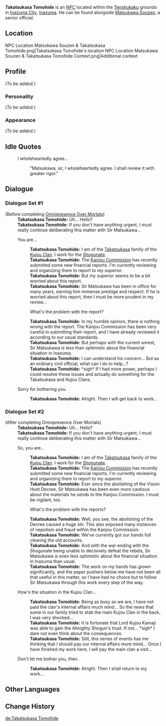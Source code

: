 {{Meta
<!-- REMOVE THIS TEMPLATE AFTER ADDING MISSING INFO -->
|missing_NPC_profile  = yes
}}
{{Character Infobox
|type             = NPC
|image            = NPC Takatsukasa Tomohide.png
|region           = Inazuma
|affiliation      = Takatsukasa Clan
|affiliation2     = Kujou Clan
|ancestry         = Takatsukasa Clan
|title            = Tax Secretary
}}
'''Takatsukasa Tomohide''' is an [[NPC]] located within the [[Tenshukaku]] grounds in [[Inazuma City]], [[Inazuma]]. He can be found alongside [[Matsukawa Souzen]], a senior official.

==Location==
<gallery>
NPC Location Matsukawa Souzen & Takatsukasa Tomohide.png|Takatsukasa Tomohide's location
NPC Location Matsukawa Souzen & Takatsukasa Tomohide Context.png|Additional context
</gallery>

==Profile==
<!-- detailed story/lore information goes here -->
''(To be added.)''

===Personality===
''(To be added.)''

===Appearance===
''(To be added.)''

==Idle Quotes==
{{Dialogue start}}
: {{DIcon|Idle}} I wholeheartedly agree...
:: {{A|VO Takatsukasa Tomohide 01.ogg}} "Matsukawa, sir, I wholeheartedly agree. I shall review it with greater rigor."
{{Dialogue end}}

==Dialogue==
===Dialogue Set #1===
{{Dialogue start}}
;(Before completing [[Omnipresence Over Mortals]])
:'''Takatsukasa Tomohide:''' Uh... Hello?
:'''Takatsukasa Tomohide:''' If you don't have anything urgent, I must really continue deliberating this matter with Sir Matsukawa...
:{{DIcon}} You are...
::'''Takatsukasa Tomohide:''' I am of the [[Takatsukasa Clan|Takatsukasa]] family of the [[Kujou Clan]]. I work for the [[Shogunate]].
::'''Takatsukasa Tomohide:''' The [[Kanjou Commission]] has recently submitted some new financial reports. I'm currently reviewing and organizing them to report to my superior.
::'''Takatsukasa Tomohide:''' But my superior seems to be a bit worried about this report.
::'''Takatsukasa Tomohide:''' Sir Matsukawa has been in office for many years, earning him immense prestige and respect. If he is worried about this report, then I must be more prudent in my review...
::{{DIcon}} What's the problem with the report?
::'''Takatsukasa Tomohide:''' In my humble opinion, there is nothing wrong with the report. The Kanjou Commission has been very careful in submitting their report, and I have already reviewed it according to our usual standards.
::'''Takatsukasa Tomohide:''' But perhaps with the current unrest, Sir Matsukawa is less than optimistic about the financial situation in Inazuma.
::'''Takatsukasa Tomohide:''' I can understand his concern... But as an ordinary civil official, what can I do to help...?
::'''Takatsukasa Tomohide:''' *sigh* If I had more power, perhaps I could resolve these issues and actually do something for the Takatsukasa and Kujou Clans.
:{{DIcon}} Sorry for bothering you.
::'''Takatsukasa Tomohide:''' Alright. Then I will get back to work...
{{Dialogue end}}

===Dialogue Set #2===
{{Dialogue start}}
;(After completing Omnipresence Over Mortals)
:'''Takatsukasa Tomohide:''' Uh... Hello?
:'''Takatsukasa Tomohide:''' If you don't have anything urgent, I must really continue deliberating this matter with Sir Matsukawa...
:{{DIcon}} So, you are...
::'''Takatsukasa Tomohide:''' I am of the [[Takatsukasa Clan|Takatsukasa]] family of the [[Kujou Clan]]. I work for the [[Shogunate]].
::'''Takatsukasa Tomohide:''' The [[Kanjou Commission]] has recently submitted some new financial reports. I'm currently reviewing and organizing them to report to my superior.
::'''Takatsukasa Tomohide:''' Ever since the abolishing of the Vision Hunt Decree, Sir Matsukawa has been even more cautious about the materials he sends to the Kanjou Commission. I must be vigilant, too.
::{{DIcon}} What's the problem with the reports?
::'''Takatsukasa Tomohide:''' Well, you see, the abolishing of the Decree caused a huge stir. This also exposed many instances of nepotism and fraud within the Kanjou Commission.
::'''Takatsukasa Tomohide:''' We've currently got our hands full clearing the old accounts.
::'''Takatsukasa Tomohide:''' And with the war ending with the Shogunate being unable to decisively defeat the rebels, Sir Matsukawa is even less optimistic about the financial situation in Inazuma than usual.
::'''Takatsukasa Tomohide:''' The work on my hands has grown significantly, and the paper pushers below me have not been all that useful in this matter, so I have had no choice but to follow Sir Matsukawa through this work every step of the way.
:{{DIcon}} How's the situation in the Kujou Clan...{{Verify|Unlock condition}}
::'''Takatsukasa Tomohide:''' Being as busy as we are, I have not paid the clan's internal affairs much mind... So the news that some in our family tried to stab the main Kujou Clan in the back, I was very shocked...
::'''Takatsukasa Tomohide:''' It is fortunate that Lord Kujou Kamaji was able to gain the Almighty Shogun's trust. If not... *sigh* I dare not even think about the consequences.
::'''Takatsukasa Tomohide:''' Still, this series of events has me thinking that I should pay our internal affairs more mind... Once I have finished my work here, I will pay the main clan a visit...
:{{DIcon}} Don't let me bother you, then.
::'''Takatsukasa Tomohide:''' Alright. Then I shall return to my work...
{{Dialogue end}}

==Other Languages==
{{Other Languages|default_hidden = 1
|en      = Takatsukasa Tomohide
|zhs     = 鹰司朝秀
|zhs_rm  = Yīngsī Cháoxiù
|zht     = 鷹司朝秀
|zht_rm  = Yīngsī Cháoxiù
|ja      = 鷹司朝秀
|ja_rm   = Takatsukasa Tomohide
|ko      = 타카츠카사 토모히데
|ko_rm   = Takacheukasa Tomohide
|es      = Takatsukasa Tomohide
|fr      = Takatsukasa Tomohide
|ru      = Такацукаса Томохидэ
|th      = Takatsukasa Tomohide
|vi      = Takatsukasa Tomohide
|de      = Takatsukasa Tomohide
|id      = Takatsukasa Tomohide
|pt      = Takatsukasa Tomohide
|tr      = Takatsukasa Tomohide
|it      = Takatsukasa Tomohide
}}

==Change History==
{{Change History|2.0}}
<!--
==References==
{{Reflist}}-->

[[de:Takatsukasa Tomohide]]